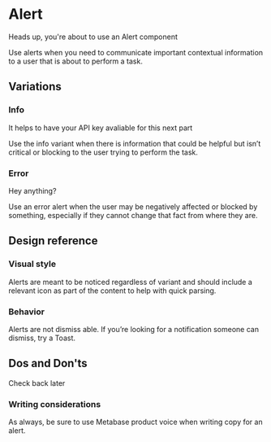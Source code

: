 
<Meta title="Core/Alert" component={Alert} />

# Alert

<Alert icon="info">Heads up, you're about to use an Alert component</Alert>

Use alerts when you need to communicate important contextual information to a user
that is about to perform a task.

## Variations

### Info

<Canvas>
  <Story name="Info">
    <Alert icon="key">
      It helps to have your API key avaliable for this next part
    </Alert>
  </Story>
</Canvas>

Use the info variant when there is information that could be helpful but isn’t critical
or blocking to the user trying to perform the task.

### Error

<Canvas>
  <Story name="Error">
    <Alert icon="info" variant="error">
      Hey anything?
    </Alert>
  </Story>
</Canvas>

Use an error alert when the user may be negatively affected or blocked by something, especially if they cannot change that fact from where they are.

## Design reference

### Visual style

Alerts are meant to be noticed regardless of variant and should include a relevant icon as part of the content to help with quick parsing.

### Behavior

Alerts are not dismiss able. If you’re looking for a notification someone can dismiss, try a Toast.

## Dos and Don'ts

Check back later

### Writing considerations

As always, be sure to use Metabase product voice when writing copy for an alert.

